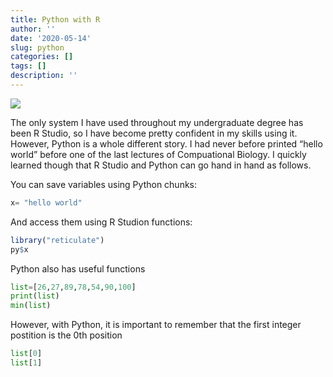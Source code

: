 ```yaml
---
title: Python with R
author: ''
date: '2020-05-14'
slug: python
categories: []
tags: []
description: ''
---
```


![](/blog/2020-05-14-python_files/reticulate.png)

The only system I have used throughout my undergraduate degree has been R Studio, so I have become pretty confident in my skills using it. However, Python is a whole different story. I had never before printed "hello world" before one of the last lectures of Compuational Biology. I quickly learned though that R Studio and Python can go hand in hand as follows.

You can save variables using Python chunks:

```python
x= "hello world"
```

And access them using R Studion functions:
```R
library("reticulate")
py$x
```

Python also has useful functions

```python
list=[26,27,89,78,54,90,100] 
print(list)
min(list)
```

However, with Python, it is important to remember that the first integer postition is the 0th position
```python
list[0]
list[1]
```
